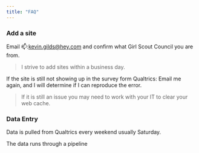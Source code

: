 ```yaml
---
title: "FAQ"
---
```


### Add a site

Email 📫:[kevin.gilds\@hey.com](mailto:kevin.gilds@hey.com) and confirm what Girl Scout Council you are from.

> I strive to add sites within a business day.

If the site is still not showing up in the survey form Qualtrics: Email me again, and I will determine if I can reproduce the error.

> If it is still an issue you may need to work with your IT to clear your web cache.

### Data Entry

Data is pulled from Qualtrics every weekend usually Saturday.

The data runs through a pipeline
